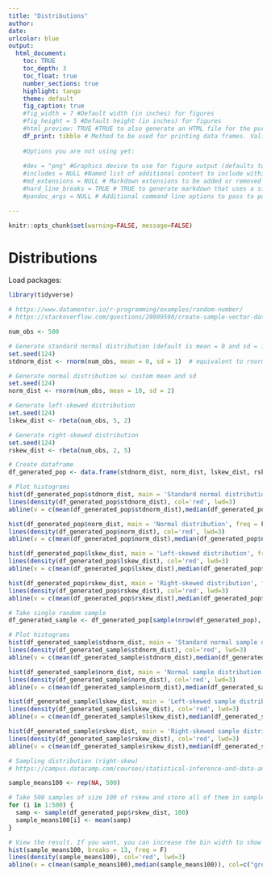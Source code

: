 ```yaml
---
title: "Distributions"
author:
date: 
urlcolor: blue
output: 
  html_document:
    toc: TRUE
    toc_depth: 3
    toc_float: true
    number_sections: true
    highlight: tango
    theme: default
    fig_caption: true
    #fig_width = 7 #Default width (in inches) for figures
    #fig_height = 5 #Default height (in inches) for figures
    #html_preview: TRUE #TRUE to also generate an HTML file for the purpose of locally previewing what the document will look like on GitHub.    
    df_print: tibble # Method to be used for printing data frames. Valid values include "default", "kable", "tibble", and "paged". The "default" method uses print.data.frame. 
    
    #Options you are not using yet:
      
    #dev = "png" #Graphics device to use for figure output (defaults to png)
    #includes = NULL #Named list of additional content to include within the document (typically created using the includes function).
    #md_extensions = NULL # Markdown extensions to be added or removed from the default definition or R Markdown. See the rmarkdown_format for additional details.
    #hard_line_breaks = TRUE # TRUE to generate markdown that uses a simple newline to represent a line break (as opposed to two-spaces and a newline).
    #pandoc_args = NULL # Additional command line options to pass to pandoc

---
```


```r
knitr::opts_chunk$set(warning=FALSE, message=FALSE)
```

# Distributions

Load packages:
```r
library(tidyverse)
```


```r
# https://www.datamentor.io/r-programming/examples/random-number/
# https://stackoverflow.com/questions/28099590/create-sample-vector-data-in-r-with-a-skewed-distribution-with-limited-range

num_obs <- 500

# Generate standard normal distribution (default is mean = 0 and sd = 1)
set.seed(124)
stdnorm_dist <- rnorm(num_obs, mean = 0, sd = 1)  # equivalent to rnorm(10)

# Generate normal distribution w/ custom mean and sd
set.seed(124)
norm_dist <- rnorm(num_obs, mean = 10, sd = 2)

# Generate left-skewed distribution
set.seed(124)
lskew_dist <- rbeta(num_obs, 5, 2)

# Generate right-skewed distribution
set.seed(124)
rskew_dist <- rbeta(num_obs, 2, 5)

# Create dataframe
df_generated_pop <- data.frame(stdnorm_dist, norm_dist, lskew_dist, rskew_dist)
```

```r
# Plot histograms
hist(df_generated_pop$stdnorm_dist, main = 'Standard normal distribution', freq = F)
lines(density(df_generated_pop$stdnorm_dist), col='red', lwd=3)
abline(v = c(mean(df_generated_pop$stdnorm_dist),median(df_generated_pop$stdnorm_dist)),  col=c("green", "red"), lty=c(2,2), lwd=c(3, 3))

hist(df_generated_pop$norm_dist, main = 'Normal distribution', freq = F)
lines(density(df_generated_pop$norm_dist), col='red', lwd=3)
abline(v = c(mean(df_generated_pop$norm_dist),median(df_generated_pop$norm_dist)),  col=c("green", "red"), lty=c(2,2), lwd=c(3, 3))

hist(df_generated_pop$lskew_dist, main = 'Left-skewed distribution', freq = F)
lines(density(df_generated_pop$lskew_dist), col='red', lwd=3)
abline(v = c(mean(df_generated_pop$lskew_dist),median(df_generated_pop$lskew_dist)),  col=c("green", "red"), lty=c(2,2), lwd=c(3, 3))

hist(df_generated_pop$rskew_dist, main = 'Right-skewed distribution', freq = F)
lines(density(df_generated_pop$rskew_dist), col='red', lwd=3)
abline(v = c(mean(df_generated_pop$rskew_dist),median(df_generated_pop$rskew_dist)),  col=c("green", "red"), lty=c(2,2), lwd=c(3, 3))
```

```r
# Take single random sample
df_generated_sample <- df_generated_pop[sample(nrow(df_generated_pop), 100), ]
```

```r
# Plot histograms
hist(df_generated_sample$stdnorm_dist, main = 'Standard normal sample distribution', freq = F)
lines(density(df_generated_sample$stdnorm_dist), col='red', lwd=3)
abline(v = c(mean(df_generated_sample$stdnorm_dist),median(df_generated_sample$stdnorm_dist)),  col=c("green", "red"), lty=c(2,2), lwd=c(3, 3))

hist(df_generated_sample$norm_dist, main = 'Normal sample distribution', freq = F)
lines(density(df_generated_sample$norm_dist), col='red', lwd=3)
abline(v = c(mean(df_generated_sample$norm_dist),median(df_generated_sample$norm_dist)),  col=c("green", "red"), lty=c(2,2), lwd=c(3, 3))

hist(df_generated_sample$lskew_dist, main = 'Left-skewed sample distribution', freq = F)
lines(density(df_generated_sample$lskew_dist), col='red', lwd=3)
abline(v = c(mean(df_generated_sample$lskew_dist),median(df_generated_sample$lskew_dist)),  col=c("green", "red"), lty=c(2,2), lwd=c(3, 3))

hist(df_generated_sample$rskew_dist, main = 'Right-skewed sample distribution', freq = F)
lines(density(df_generated_sample$rskew_dist), col='red', lwd=3)
abline(v = c(mean(df_generated_sample$rskew_dist),median(df_generated_sample$rskew_dist)),  col=c("green", "red"), lty=c(2,2), lwd=c(3, 3))
```

```r
# Sampling distribution (right-skew)
# https://campus.datacamp.com/courses/statistical-inference-and-data-analysis/lab-3a-foundations-for-inference-sampling-distributions?ex=6

sample_means100 <- rep(NA, 500)

# Take 500 samples of size 100 of rskew and store all of them in sample_means100
for (i in 1:500) {
  samp <- sample(df_generated_pop$rskew_dist, 100)
  sample_means100[i] <- mean(samp)
}

# View the result. If you want, you can increase the bin width to show more detail by changing the breaks argument.
hist(sample_means100, breaks = 13, freq = F)
lines(density(sample_means100), col='red', lwd=3)
abline(v = c(mean(sample_means100),median(sample_means100)), col=c("green", "red"), lty=c(2,2), lwd=c(3, 3))
```
